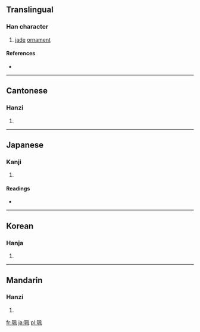 ==Translingual==

===Han character===
{{Han char|rn=96|rad=玉|as=06|sn=10|four=1711<sub>0</sub>|canj=一土竹弓月 (MGHNB)}}

# [[jade]] [[ornament]]

====References====
* {{Han ref|kx=0732.010|dkj=20977|dj=1143.010|hdz=21112.050|uh=73EE|ud=29678|bh=AF5C|bd=44892}}

----

==Cantonese==

===Hanzi===
{{yue-hanzi|jyut=|y=pui3}}

# {{defn|Cantonese|sort=玉06}}

----

==Japanese==

===Kanji===
{{ja-kanji|grade=|rs=玉06}}

# {{defn|Japanese|sort=玉06}}

====Readings====
* {{ja-readings|on=[[はい]] (hai)|kun=[[おびだま]] (obidama)}}

----

==Korean==

===Hanja===
{{ko-hanja|hangeul=패|eumhun=|rv=pae|mr=p'ae|y=phay}}

# {{defn|Korean|sort=玉06}}

----

==Mandarin==

===Hanzi===
{{cmn-hanzi|pin=[[pèi]] ([[pei4]])|wg=p'ei<sup>4</sup>}}

# {{defn|Mandarin|sort=玉06}}

[[fr:珮]]
[[ja:珮]]
[[pl:珮]]